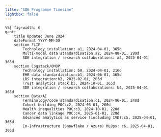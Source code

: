 ```yaml
---
title: "SDE Programme Timeline" 
lightbox: false
---
```


```mermaid
%%| fig-width: 6
gantt
    title Updated June 2024
    dateFormat YYYY-MM-DD
    section FLIP
        Technology installation: a1, 2024-04-01, 365d
        Multi-modal data standardisation:a2, 2024-08-01, 280d
        SDE integration / research collaborations: a3, 2025-04-01, 365d
    section Cogstack/OMOP
        Technology installation: b0, 2024-04-01, 216d
        EHR data standardisation:b1, 2024-06-01, 365d
        LDS integration:b2, 2025-02-01, 205d
        Trust analytics stack:b3, 2024-10-01, 365d
        SDE integration / research collaborations: b4, 2025-04-01, 365d
    section Data/AI
        Terminology/code standardisation:c1, 2024-06-01, 240d
        Cohort building POC:c2, 2024-08-01, 200d
        Health inequalities POC:c3, 2024-10-01, 220d
        Cancer data linkage POC:c4, 2025-01-01, 220d         
        Advanced analytics as service (including CVD):c5, 2025-04-01, 365d
        In-Infrastructure (Snowflake / Azure) MLOps: c6, 2025-04-01, 365d
```